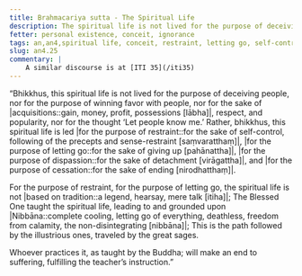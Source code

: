 ```yaml
---
title: Brahmacariya sutta - The Spiritual Life
description: The spiritual life is not lived for the purpose of deceiving people, nor for the purpose of winning favor with people, nor for the sake of acquisitions, respect and popularity, nor for the thought ‘Let people know me.’
fetter: personal existence, conceit, ignorance
tags: an,an4,spiritual life, conceit, restraint, letting go, self-control, precepts, sense-restraint, Nibbāna, iti, iti28-49
slug: an4.25
commentary: |
    A similar discourse is at [ITI 35](/iti35)
---
```


“Bhikkhus, this spiritual life is not lived for the purpose of deceiving people, nor for the purpose of winning favor with people, nor for the sake of |acquisitions::gain, money, profit, possessions [lābha]|, respect, and popularity, nor for the thought ‘Let people know me.’ Rather, bhikkhus, this spiritual life is led |for the purpose of restraint::for the sake of self-control, following of the precepts and sense-restraint [saṃvaratthaṃ]|, |for the purpose of letting go::for the sake of giving up [pahānattha]|, |for the purpose of dispassion::for the sake of detachment [virāgattha]|, and |for the purpose of cessation::for the sake of ending [nirodhatthaṃ]|.

For the purpose of restraint, for the purpose of letting go,
the spiritual life is not |based on tradition::a legend, hearsay, mere talk [itiha]|;
The Blessed One taught the spiritual life,
leading to and grounded upon |Nibbāna::complete cooling, letting go of everything, deathless, freedom from calamity, the non-disintegrating [nibbāna]|;
This is the path followed by the illustrious ones,
traveled by the great sages.

Whoever practices it,
as taught by the Buddha;
will make an end to suffering,
fulfilling the teacher’s instruction.”
